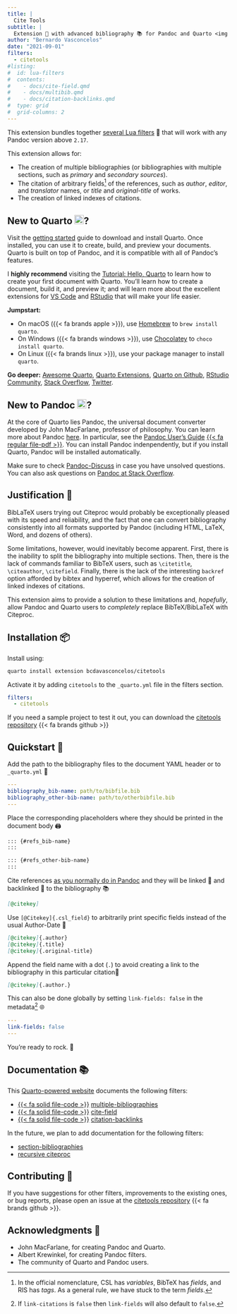 ```yaml
---
title: |
  Cite Tools
subtitle: |
  Extension 🔌 with advanced bibliography 📚 for Pandoc and Quarto <img id="top" src="https://quarto.org/favicon.png" style="object-fit: cover;width:1em;height:1em;" />
author: "Bernardo Vasconcelos"
date: "2021-09-01"
filters:
  - citetools
#listing:
#  id: lua-filters
#  contents:
#    - docs/cite-field.qmd
#    - docs/multibib.qmd
#    - docs/citation-backlinks.qmd
#  type: grid
#  grid-columns: 2
---
```


This extension bundles together [several Lua filters](/docs/05-about.qmd) 🌙 that will work with any Pandoc version above `2.17`.

This extension allows for:

- The creation of multiple bibliographies (or bibliographies with multiple sections, such as *primary* and *secondary sources*).
- The citation of arbitrary fields^[In the official nomenclature, CSL has *variables*, BibTeX has *fields*, and RIS has *tags*. As a general rule, we have stuck to the term *fields*.] of the references, such as *author*, *editor*, and *translator* names, or *title* and *original-title* of works.
- The creation of linked indexes of citations.

::: {.callout-note collapse="true"}
## New to Quarto <img src="https://quarto.org/favicon.png" style="object-fit: cover;width:1em;height:1em;" />?
Visit the [getting started](https://quarto.org/docs/get-started/) guide to download and install Quarto. Once installed, you can use it to create, build, and preview your documents. Quarto is built on top of Pandoc, and it is compatible with all of Pandoc's features.

I **highly recommend** visiting the [Tutorial: Hello, Quarto](https://quarto.org/docs/get-started/hello/vscode.html) to learn how to create your first document with Quarto. You'll learn how to create a document, build it, and preview it; and will learn more about the excellent extensions for [VS Code](https://quarto.org/docs/get-started/#quarto-for-vs-code) and [RStudio](https://quarto.org/docs/get-started/#quarto-for-rstudio) that will make your life easier.

**Jumpstart:**

- On macOS ({{< fa brands apple >}}), use [Homebrew](https://brew.sh/) to `brew install quarto`.
- On Windows ({{< fa brands windows >}}), use [Chocolatey](https://chocolatey.org/) to `choco install quarto`.
- On Linux ({{< fa brands linux >}}), use your package manager to install `quarto`.

**Go deeper:** [Awesome Quarto](https://github.com/mcanouil/awesome-quarto), [Quarto Extensions](https://github.com/quarto-ext?type=source), [Quarto on Github](https://github.com/search?q=topic%3Aquarto&type=repositories), [RStudio Community](https://community.rstudio.com/tags/quarto), [Stack Overflow](https://stackoverflow.com/questions/tagged/quarto), [Twitter](https://twitter.com/quarto_pub).
:::

::: {.callout-note collapse="true"}
## New to Pandoc <img src="https://avatars.githubusercontent.com/u/110831952?s=200&v=4" style="object-fit: cover;width:1em;height:1em;" />?
At the core of Quarto lies Pandoc, the universal document converter developed by John MacFarlane, professor of philosophy. You can learn more about Pandoc [here](https://pandoc.org/). In particular, see the [Pandoc User's Guide](https://pandoc.org/MANUAL.html) [{{< fa regular file-pdf >}}](https://pandoc.org/MANUAL.pdf). You can install Pandoc indenpendently, but if you install Quarto, Pandoc will be installed automatically.

Make sure to check [Pandoc-Discuss](https://groups.google.com/g/pandoc-discuss) in case you have unsolved questions. You can also ask questions on [Pandoc at Stack Overflow](https://stackoverflow.com/questions/tagged/pandoc).
:::

::: {.callout-note collapse="true"}
## Justification 🤔

BibLaTeX users trying out Citeproc would probably be exceptionally pleased with its speed and reliability, and the fact that one can convert bibliography consistently into all formats supported by Pandoc (including HTML, LaTeX, Word, and dozens of others).

Some limitations, however, would inevitably become apparent. First, there is the inability to split the bibliography into multiple sections. Then, there is the lack of commands familiar to BibTeX users, such as `\citetitle`, `\citeauthor`, `\citefield`. Finally, there is the lack of the interesting `backref ` option afforded by bibtex and hyperref, which allows for the creation of linked indexes of citations.

This extension aims to provide a solution to these limitations and, *hopefully*, allow Pandoc and Quarto users to *completely* replace BibTeX/BibLaTeX with Citeproc.
:::



::: {.callout-note collapse="true"}
## Installation 📦
Install using:
```bash
quarto install extension bcdavasconcelos/citetools
```

Activate it by adding `citetools` to the `_quarto.yml` file in the filters section.

```yaml
filters:
  - citetools
```

  If you need a sample project to test it out, you can download the [citetools repository](https://github.com/bcdavasconcelos/citetools/archive/refs/heads/main.zip) {{< fa brands github >}}
:::



::: {.callout-note collapse="true"}
## Quickstart 🚀

Add the path to the bibliography files to the document YAML header or to `_quarto.yml` 📁

```yaml
---
bibliography_bib-name: path/to/bibfile.bib
bibliography_other-bib-name: path/to/otherbibfile.bib
---
```

Place the corresponding placeholders where they should be printed in the document body 🖨️

 ```markdown
 ::: {#refs_bib-name}
 :::

 ::: {#refs_other-bib-name}
 :::
 ```

 Cite references [as you normally do in Pandoc](/docs/01-basics.qmd) and they will be linked 🔗 and backlinked 🔗 to the bibliography 📚

 ```markdown
 [@citekey]
 ```

 Use `[@Citekey]{.csl_field}` to arbitrarily print specific fields instead of the usual Author-Date 💪

  ```markdown
  [@citekey]{.author}
  [@citekey]{.title}
  [@citekey]{.original-title}
  ```
 Append the field name with a dot (`.`) to avoid creating a link to the bibliography in this particular citation📍

  ```markdown
  [@citekey]{.author.}
  ```
 This can also be done globally by setting `link-fields: false` in the metadata^[If `link-citations` is `false` then `link-fields` will also default to `false`.] 🌐

  ```yaml
  ---
  link-fields: false
  ---
  ```

 You're ready to rock. 🤘
:::


::: {.callout-note collapse="true"}
## Documentation 📚
This [Quarto-powered website](https://quarto.org/docs/websites/) documents the following filters:

- [{{< fa solid file-code >}}](https://github.com/bcdavasconcelos/citetools/blob/main/_extensions/citetools/multiple-bibliographies.lua) [multiple-bibliographies](/docs/02-multibib.qmd)
- [{{< fa solid file-code >}}](https://github.com/bcdavasconcelos/citetools/blob/main/_extensions/citetools/cite-field.lua) [cite-field](/docs/03-cite-field.qmd)
- [{{< fa solid file-code >}}](https://github.com/bcdavasconcelos/citetools/blob/main/_extensions/citetools/citation-backlinks.lua) [citation-backlinks](/docs/04-citation-backlinks.qmd)

In the future, we plan to add documentation for the following filters:

- [section-bibliographies](https://github.com/pandoc-ext/section-bibliographies)
- [recursive citeproc](https://github.com/dialoa/recursive-citeproc)

:::






::: {.callout-note collapse="true"}
## Contributing 🤝
If you have suggestions for other filters, improvements to the existing ones, or bug reports, please open an issue at the [citetools repository](https://github.com/bcdavasconcelos/citetools/issues) {{< fa brands github >}}.
:::

::: {.callout-note collapse="true"}
## Acknowledgments 🙏

- John MacFarlane, for creating Pandoc and Quarto.
- Albert Krewinkel, for creating Pandoc filters.
- The community of Quarto and Pandoc users.

:::


